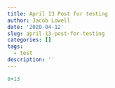```yaml
---
title: April 13 Post for testing
author: Jacob Lowell
date: '2020-04-12'
slug: april-13-post-for-testing
categories: []
tags:
  - test
description: ''
---
```



```r
8+13
```

